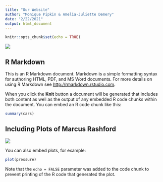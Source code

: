 ```yaml
---
title: "Our Website"
author: "Monique Pipkin & Amelia-Juliette Demery"
date: "2/22/2021"
output: html_document
---
```


```r
knitr::opts_chunk$set(echo = TRUE)
```
![](https://encrypted-tbn0.gstatic.com/images?q=tbn:ANd9GcRBEe6uth6XaV7Uu9TJM9u2LIK88f4-u5h7Ag&usqp=CAU)


## R Markdown

This is an R Markdown document. Markdown is a simple formatting syntax for authoring HTML, PDF, and MS Word documents. For more details on using R Markdown see <http://rmarkdown.rstudio.com>.

When you click the **Knit** button a document will be generated that includes both content as well as the output of any embedded R code chunks within the document. You can embed an R code chunk like this:

```r
summary(cars)
```

## Including Plots of Marcus Rashford

![](https://images.complex.com/complex/images/c_fill,dpr_auto,f_auto,q_90,w_1400/fl_lossy,pg_1/gqxggfb1vvt8ktbhrbtm/rashford)

You can also embed plots, for example:

```r
plot(pressure)
```

Note that the `echo = FALSE` parameter was added to the code chunk to prevent printing of the R code that generated the plot.
